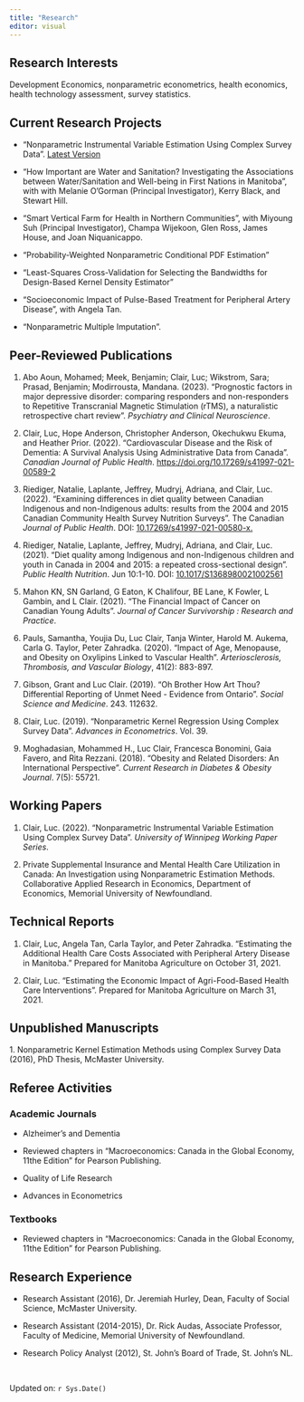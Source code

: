 ```yaml
---
title: "Research"
editor: visual
---
```


## Research Interests

Development Economics, nonparametric econometrics, health economics, health technology assessment, survey statistics.

## Current Research Projects

- "Nonparametric Instrumental Variable Estimation Using Complex Survey Data". [Latest Version](docs/WNPIV_July_16_2023.pdf) 


- "How Important are Water and Sanitation? Investigating the Associations between Water/Sanitation and Well-being in First Nations in Manitoba", with with Melanie O'Gorman (Principal Investigator), Kerry Black, and Stewart Hill.

- "Smart Vertical Farm for Health in Northern Communities", with Miyoung Suh (Principal Investigator), Champa Wijekoon, Glen Ross, James House, and Joan Niquanicappo.

-   "Probability-Weighted Nonparametric Conditional PDF Estimation"

-   "Least-Squares Cross-Validation for Selecting the Bandwidths for Design-Based Kernel Density Estimator"

-   "Socioeconomic Impact of Pulse-Based Treatment for Peripheral Artery Disease", with Angela Tan.

-   "Nonparametric Multiple Imputation".

## Peer-Reviewed Publications

1. Abo Aoun, Mohamed; Meek, Benjamin; Clair, Luc; Wikstrom, Sara; Prasad, Benjamin; Modirrousta, Mandana. (2023). "Prognostic factors in major depressive disorder: comparing responders and non-responders to Repetitive Transcranial Magnetic Stimulation (rTMS), a naturalistic retrospective chart review". _Psychiatry and Clinical Neuroscience_. 

1.  Clair, Luc, Hope Anderson, Christopher Anderson, Okechukwu Ekuma, and Heather Prior. (2022). "Cardiovascular Disease and the Risk of Dementia: A Survival Analysis Using Administrative Data from Canada". *Canadian Journal of Public Health*. [https://doi.org/10.17269/s41997-021-00589-2](https://link.springer.com/article/10.17269/s41997-021-00589-2)

2.  Riediger, Natalie, Laplante, Jeffrey, Mudryj, Adriana, and Clair, Luc. (2022). "Examining differences in diet quality between Canadian Indigenous and non-Indigenous adults: results from the 2004 and 2015 Canadian Community Health Survey Nutrition Surveys". The Canadian *Journal of Public Health*. DOI: [10.17269/s41997-021-00580-x.](https://link.springer.com/article/10.17269%2Fs41997-021-00580-x)

3.  Riediger, Natalie, Laplante, Jeffrey, Mudryj, Adriana, and Clair, Luc. (2021). "Diet quality among Indigenous and non-Indigenous children and youth in Canada in 2004 and 2015: a repeated cross-sectional design". *Public Health Nutrition*. Jun 10:1-10. DOI: [10.1017/S1368980021002561](https://www.cambridge.org/core/journals/public-health-nutrition/article/diet-quality-among-indigenous-and-nonindigenous-children-and-youth-in-canada-in-2004-and-2015-a-repeated-crosssectional-design/723ECCB88D8E26FB50B13E0FAFE3C036)

4.  Mahon KN, SN Garland, G Eaton, K Chalifour, BE Lane, K Fowler, L Gambin, and L Clair. (2021). "The Financial Impact of Cancer on Canadian Young Adults". *Journal of Cancer Survivorship : Research and Practice*.

5.  Pauls, Samantha, Youjia Du, Luc Clair, Tanja Winter, Harold M. Aukema, Carla G. Taylor, Peter Zahradka. (2020). "Impact of Age, Menopause, and Obesity on Oxylipins Linked to Vascular Health". *Arteriosclerosis, Thrombosis, and Vascular Biology*, 41(2): 883-897.

6.  Gibson, Grant and Luc Clair. (2019). "Oh Brother How Art Thou? Differential Reporting of Unmet Need - Evidence from Ontario". *Social Science and Medicine*. 243. 112632.

7.  Clair, Luc. (2019). "Nonparametric Kernel Regression Using Complex Survey Data". *Advances in Econometrics*. Vol. 39.

8.  Moghadasian, Mohammed H., Luc Clair, Francesca Bonomini, Gaia Favero, and Rita Rezzani. (2018). "Obesity and Related Disorders: An International Perspective". *Current Research in Diabetes & Obesity Journal*. 7(5): 55721.

<!--
## Works Submitted for Publication
-->

## Working Papers

1. Clair, Luc. (2022). "Nonparametric Instrumental Variable Estimation Using Complex Survey Data". *University of Winnipeg Working Paper Series*.

1.  Private Supplemental Insurance and Mental Health Care Utilization in Canada: An Investigation using Nonparametric Estimation Methods. Collaborative Applied Research in Economics, Department of Economics, Memorial University of Newfoundland.

## Technical Reports

1.  Clair, Luc, Angela Tan, Carla Taylor, and Peter Zahradka. "Estimating the Additional Health Care Costs Associated with Peripheral Artery Disease in Manitoba." Prepared for Manitoba Agriculture on October 31, 2021.

2.  Clair, Luc. "Estimating the Economic Impact of Agri-Food-Based Health Care Interventions". Prepared for Manitoba Agriculture on March 31, 2021.

## Unpublished Manuscripts

1\. Nonparametric Kernel Estimation Methods using Complex Survey Data (2016), PhD Thesis, McMaster University.


## Referee Activities

### Academic Journals

-   Alzheimer's and Dementia

-   Reviewed chapters in "Macroeconomics: Canada in the Global Economy, 11the Edition" for Pearson Publishing.

-   Quality of Life Research

-   Advances in Econometrics

### Textbooks

-   Reviewed chapters in "Macroeconomics: Canada in the Global Economy, 11the Edition" for Pearson Publishing.

## Research Experience

-   Research Assistant (2016), Dr. Jeremiah Hurley, Dean, Faculty of Social Science, McMaster University.

-   Research Assistant (2014-2015), Dr. Rick Audas, Associate Professor, Faculty of Medicine, Memorial University of Newfoundland.

-   Research Policy Analyst (2012), St. John's Board of Trade, St. John's NL.

 

Updated on: `r Sys.Date()`
